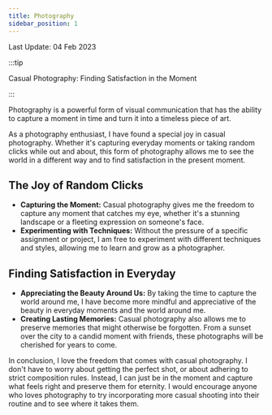 ```yaml
---
title: Photography
sidebar_position: 1
---
```

Last Update: 04 Feb 2023


:::tip

Casual Photography: Finding Satisfaction in the Moment</CustomBlockquote>

:::

Photography is a powerful form of visual communication that has the ability to capture a moment in time and turn it into a timeless piece of art. 

As a photography enthusiast, I have found a special joy in casual photography. 
Whether it's capturing everyday moments or taking random clicks while out and about, this form of photography allows me to see the world in a different way and to find satisfaction in the present moment.

## The Joy of Random Clicks
* **Capturing the Moment:** Casual photography gives me the freedom to capture any moment that catches my eye, whether it's a stunning landscape or a fleeting expression on someone's face.
* **Experimenting with Techniques:** Without the pressure of a specific assignment or project, I am free to experiment with different techniques and styles, allowing me to learn and grow as a photographer.

## Finding Satisfaction in Everyday
* **Appreciating the Beauty Around Us:** By taking the time to capture the world around me, I have become more mindful and appreciative of the beauty in everyday moments and the world around me.
* **Creating Lasting Memories:** Casual photography also allows me to preserve memories that might otherwise be forgotten. From a sunset over the city to a candid moment with friends, these photographs will be cherished for years to come.

In conclusion, I love the freedom that comes with casual photography. 
I don't have to worry about getting the perfect shot, or about adhering to strict composition rules. 
Instead, I can just be in the moment and capture what feels right and preserve them for eternity. 
I would encourage anyone who loves photography to try incorporating more casual shooting into their routine and to see where it takes them.

